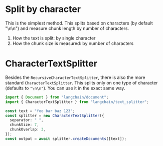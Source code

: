 # Split by character

This is the simplest method. This splits based on characters (by default "\n\n") and measure chunk length by number of characters.

1. How the text is split: by single character
2. How the chunk size is measured: by number of characters

# CharacterTextSplitter

Besides the `RecursiveCharacterTextSplitter`, there is also the more standard `CharacterTextSplitter`. This splits only on one type of character (defaults to `"\n\n"`). You can use it in the exact same way.

```typescript
import { Document } from "langchain/document";
import { CharacterTextSplitter } from "langchain/text_splitter";

const text = "foo bar baz 123";
const splitter = new CharacterTextSplitter({
  separator: " ",
  chunkSize: 7,
  chunkOverlap: 3,
});
const output = await splitter.createDocuments([text]);
```
